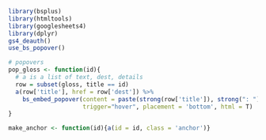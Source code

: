
```r
library(bsplus)
library(htmltools)
library(googlesheets4)
library(dplyr)
gs4_deauth()
use_bs_popover()

# popovers
pop_gloss <- function(id){
  # a is a list of text, dest, details
  row = subset(gloss, title == id)
  a(row['title'], href = row['dest']) %>%
    bs_embed_popover(content = paste(strong(row['title']), strong(": "), row['details']),
                     trigger="hover", placement = 'bottom', html = T)
}

make_anchor <- function(id){a(id = id, class = 'anchor')}

```
